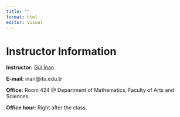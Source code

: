 ```yaml
---
title: ""
format: html
editor: visual
---
```


# Instructor Information

**Instructor:** [Gül İnan](https://gulinan.github.io/)

**E-mail:** inan\@itu.edu.tr

**Office:** Room 424 \@ Department of Mathematics, Faculty of Arts and Sciences.

**Office hour:** Right after the class. 
